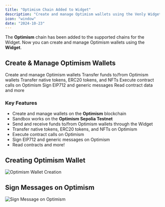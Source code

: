 ```yaml
---
title: "Optimism Chain Added to Widget"
description: "Create and manage Optimism wallets using the Venly Widget"
icon: "window"
date: "2024-10-23"
---
```


The **Optimism** chain has been added to the supported chains for the Widget. Now you can create and manage Optimism wallets using the **Widget**.

## Create & Manage Optimism Wallets

<CardGroup cols={3}>
  <Card title="Create Wallets" icon="wallet">
    Create and manage Optimism wallets
  </Card>
  
  <Card title="Send & Receive" icon="money-bill-transfer">
    Transfer funds to/from Optimism wallets
  </Card>
  
  <Card title="Token Support" icon="coins">
    Transfer native tokens, ERC20 tokens, and NFTs
  </Card>
  
  <Card title="Contract Calls" icon="code">
    Execute contract calls on Optimism
  </Card>
  
  <Card title="Sign Messages" icon="signature">
    Sign EIP712 and generic messages
  </Card>
  
  <Card title="Read Contracts" icon="book-open">
    Read contract data and more
  </Card>
</CardGroup>

### Key Features

- Create and manage wallets on the **Optimism** blockchain
- Sandbox works on the **Optimism Sepolia Testnet**
- Send and receive funds to/from Optimism wallets through the Widget
- Transfer native tokens, ERC20 tokens, and NFTs on Optimism
- Execute contract calls on Optimism
- Sign EIP712 and generic messages on Optimism
- Read contracts and more!

## Creating Optimism Wallet

<Frame caption="Create an Optimism Wallet">
  <img src="https://files.readme.io/91e1e660aefb6c688071761678ebfb333b36887d6863888c1ff1e5b7b703e5af-image.png" alt="Optimism Wallet Creation" style={{maxWidth: '300px'}} />
</Frame>

## Sign Messages on Optimism

<Frame caption="Sign a message on the Optimism chain">
  <img src="https://files.readme.io/35a6e05c66a88d374c30fa7aa58c5e34d0a762d5f6c029dfb2eadbc460f5aa07-image.png" alt="Sign Message on Optimism" />
</Frame>
